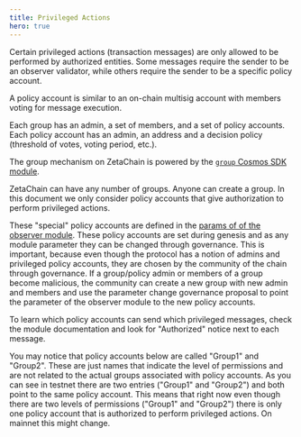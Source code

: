 ```yaml
---
title: Privileged Actions
hero: true
---
```




Certain privileged actions (transaction messages) are only allowed to be
performed by authorized entities. Some messages require the sender to be an
observer validator, while others require the sender to be a specific policy
account.

A policy account is similar to an on-chain multisig account with members voting
for message execution.

Each group has an admin, a set of members, and a set of policy accounts. Each
policy account has an admin, an address and a decision policy (threshold of
votes, voting period, etc.).

The group mechanism on ZetaChain is powered by the [`group` Cosmos SDK
module](https://docs.cosmos.network/v0.46/modules/group/).

ZetaChain can have any number of groups. Anyone can create a group. In this
document we only consider policy accounts that give authorization to perform
privileged actions.

These "special" policy accounts are defined in the [params of of the observer
module](https://zetachain-athens.blockpi.network/lcd/v1/public/zeta-chain/observer/params).
These policy accounts are set during genesis and as any module parameter they
can be changed through governance. This is important, because even though the
protocol has a notion of admins and privileged policy accounts, they are chosen
by the community of the chain through governance. If a group/policy admin or
members of a group become malicious, the community can create a new group with
new admin and members and use the parameter change governance proposal to point
the parameter of the observer module to the new policy accounts.

To learn which policy accounts can send which privileged messages, check the
module documentation and look for "Authorized" notice next to each message.

<Alert variant="note">
  You may notice that policy accounts below are called "Group1" and "Group2". These are just names that indicate the
  level of permissions and are not related to the actual groups associated with policy accounts. As you can see in
  testnet there are two entries ("Group1" and "Group2") and both point to the same policy account. This means that right
  now even though there are two levels of permissions ("Group1" and "Group2") there is only one policy account that is
  authorized to perform privileged actions. On mainnet this might change.
</Alert>

<AdminPolicy />

